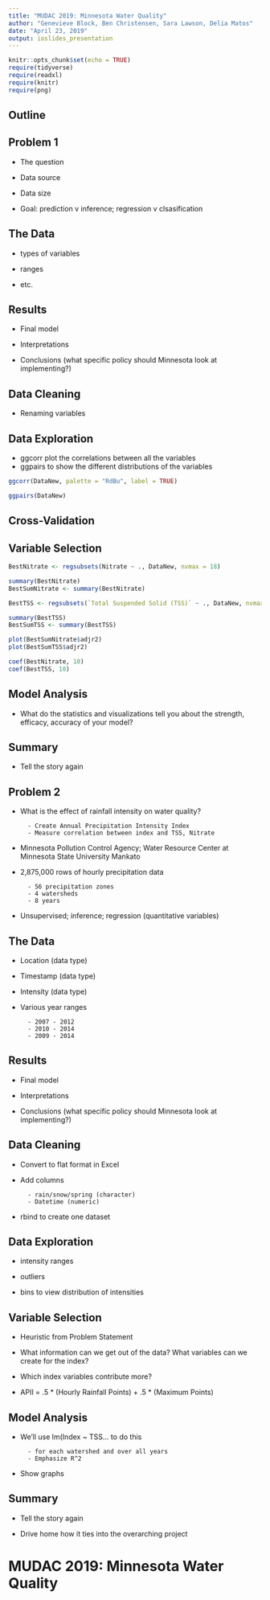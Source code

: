 ```yaml
---
title: "MUDAC 2019: Minnesota Water Quality"
author: "Genevieve Block, Ben Christensen, Sara Lawson, Delia Matos"
date: "April 23, 2019"
output: ioslides_presentation
---
```


```r
knitr::opts_chunk$set(echo = TRUE)
require(tidyverse)
require(readxl)
require(knitr)
require(png)

```

## Outline


## Problem 1

- The question

- Data source

- Data size

- Goal: prediction v inference; regression v clsasification

## The Data

- types of variables

- ranges

- etc.

## Results

- Final model

- Interpretations

- Conclusions (what specific policy should Minnesota look at implementing?)


## Data Cleaning

- Renaming variables 



## Data Exploration
- ggcorr plot the correlations between all the variables 
- ggpairs to show the different distributions of the variables 

```r
ggcorr(DataNew, palette = "RdBu", label = TRUE)

ggpairs(DataNew)

```


## Cross-Validation


## Variable Selection

```r

BestNitrate <- regsubsets(Nitrate ~ ., DataNew, nvmax = 18)

summary(BestNitrate)
BestSumNitrate <- summary(BestNitrate)
```

```r
BestTSS <- regsubsets(`Total Suspended Solid (TSS)` ~ ., DataNew, nvmax = 18)

summary(BestTSS)
BestSumTSS <- summary(BestTSS)
```
```r
plot(BestSumNitrate$adjr2)
plot(BestSumTSS$adjr2)
```

```r
coef(BestNitrate, 10)
coef(BestTSS, 10)
```
## Model Analysis

- What do the statistics and visualizations tell you about the strength, efficacy, accuracy of your model?


## Summary

 - Tell the story again
 
 

## Problem 2

- What is the effect of rainfall intensity on water quality?

        - Create Annual Precipitation Intensity Index
        - Measure correlation between index and TSS, Nitrate

- Minnesota Pollution Control Agency; Water Resource Center at Minnesota State University Mankato

- 2,875,000 rows of hourly precipitation data

        - 56 precipitation zones
        - 4 watersheds
        - 8 years

- Unsupervised; inference; regression (quantitative variables)


## The Data

- Location (data type)

- Timestamp (data type)

- Intensity (data type)

- Various year ranges 

        - 2007 - 2012
        - 2010 - 2014
        - 2009 - 2014


## Results

- Final model

- Interpretations

- Conclusions (what specific policy should Minnesota look at implementing?)


## Data Cleaning

- Convert to flat format in Excel

- Add columns 
        
        - rain/snow/spring (character)
        - Datetime (numeric)

- rbind to create one dataset


## Data Exploration

- intensity ranges

- outliers

- bins to view distribution of intensities 


## Variable Selection

- Heuristic from Problem Statement

- What information can we get out of the data? What variables can we create for the index?

- Which index variables contribute more?

- APII = .5 * (Hourly Rainfall Points) + .5 * (Maximum Points)


## Model Analysis

- We'll use lm(Index ~ TSS... to do this

        - for each watershed and over all years
        - Emphasize R^2

- Show graphs


## Summary

 - Tell the story again
 
 - Drive home how it ties into the overarching project
 


# MUDAC 2019: Minnesota Water Quality 
